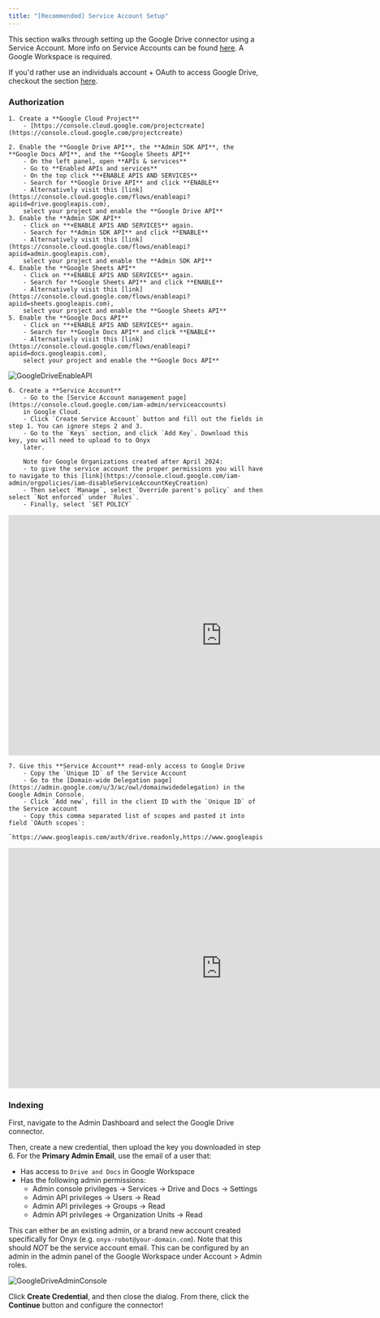 ```yaml
---
title: "[Recommended] Service Account Setup"
---
```


This section walks through setting up the Google Drive connector using a Service Account.
More info on Service Accounts can be found [here](https://cloud.google.com/iam/docs/service-account-overview).
A Google Workspace is required.

If you'd rather use an individuals account + OAuth to access Google Drive,
checkout the section [here](/archive/connectors/google_drive/oauth).

### Authorization

    1. Create a **Google Cloud Project**
        - [https://console.cloud.google.com/projectcreate](https://console.cloud.google.com/projectcreate)

    2. Enable the **Google Drive API**, the **Admin SDK API**, the **Google Docs API**, and the **Google Sheets API**
        - On the left panel, open **APIs & services**
        - Go to **Enabled APIs and services**
        - On the top click **+ENABLE APIS AND SERVICES**
        - Search for **Google Drive API** and click **ENABLE**
        - Alternatively visit this [link](https://console.cloud.google.com/flows/enableapi?apiid=drive.googleapis.com),
        select your project and enable the **Google Drive API**
    3. Enable the **Admin SDK API**
        - Click on **+ENABLE APIS AND SERVICES** again.
        - Search for **Admin SDK API** and click **ENABLE**
        - Alternatively visit this [link](https://console.cloud.google.com/flows/enableapi?apiid=admin.googleapis.com),
        select your project and enable the **Admin SDK API**
    4. Enable the **Google Sheets API**
        - Click on **+ENABLE APIS AND SERVICES** again.
        - Search for **Google Sheets API** and click **ENABLE**
        - Alternatively visit this [link](https://console.cloud.google.com/flows/enableapi?apiid=sheets.googleapis.com),
        select your project and enable the **Google Sheets API**
    5. Enable the **Google Docs API**
        - Click on **+ENABLE APIS AND SERVICES** again.
        - Search for **Google Docs API** and click **ENABLE**
        - Alternatively visit this [link](https://console.cloud.google.com/flows/enableapi?apiid=docs.googleapis.com),
        select your project and enable the **Google Docs API**

![GoogleDriveEnableAPI](/archive/images/connectors/google_drive/GoogleDriveEnableAPI.png)

    6. Create a **Service Account**
        - Go to the [Service Account management page](https://console.cloud.google.com/iam-admin/serviceaccounts)
        in Google Cloud.
        - Click `Create Service Account` button and fill out the fields in step 1. You can ignore steps 2 and 3.
        - Go to the `Keys` section, and click `Add Key`. Download this key, you will need to upload to to Onyx
        later.

        Note for Google Organizations created after April 2024:
        - to give the service account the proper permissions you will have to navigate to this [link](https://console.cloud.google.com/iam-admin/orgpolicies/iam-disableServiceAccountKeyCreation)
        - Then select `Manage`, select `Override parent's policy` and then select `Not enforced` under `Rules`.
        - Finally, select `SET POLICY`

<iframe
  width="840" height="473" src="https://www.youtube.com/embed/Z5R9HUCVVAE?si=GZxteF6rmIHa1BOE" title="YouTube video
  player" frameBorder="0" allow="accelerometer; autoplay; clipboard-write; encrypted-media; gyroscope;
  picture-in-picture; web-share; fullscreen;" allowfullscreen
></iframe>

    7. Give this **Service Account** read-only access to Google Drive
        - Copy the `Unique ID` of the Service Account
        - Go to the [Domain-wide Delegation page](https://admin.google.com/u/3/ac/owl/domainwidedelegation) in the Google Admin Console.
        - Click `Add new`, fill in the client ID with the `Unique ID` of the Service account
        - Copy this comma separated list of scopes and pasted it into field `OAuth scopes`:
        `https://www.googleapis.com/auth/drive.readonly,https://www.googleapis.com/auth/drive.metadata.readonly,https://www.googleapis.com/auth/admin.directory.group.readonly,https://www.googleapis.com/auth/admin.directory.user.readonly`

<iframe
  width="840" height="473" src="https://www.youtube.com/embed/2LbmV-EcbP0?si=zABgNzEIowdXYEt9" title="YouTube video
  player" frameBorder="0" allow="accelerometer; autoplay; clipboard-write; encrypted-media; gyroscope;
  picture-in-picture; web-share; fullscreen;" allowfullscreen
></iframe>

### Indexing

First, navigate to the Admin Dashboard and select the Google Drive connector.

Then, create a new credential, then upload the key you downloaded in step 6. For the **Primary Admin Email**,
use the email of a user that:
- Has access to `Drive and Docs` in Google Workspace
- Has the following admin permissions:
    - Admin console privileges -> Services -> Drive and Docs -> Settings
    - Admin API privileges -> Users -> Read
    - Admin API privileges -> Groups -> Read
    - Admin API privileges -> Organization Units -> Read

This can either be an existing admin, or a brand new account created specifically for Onyx (e.g.
`onyx-robot@your-domain.com`). Note that this should *NOT* be the service account email.
This can be configured by an admin in the admin panel of the Google Workspace under Account > Admin roles.

![GoogleDriveAdminConsole](/archive/images/connectors/google_drive/ServiceAccountCredential.png)

Click **Create Credential**, and then close the dialog. From there,
click the **Continue** button and configure the connector!
